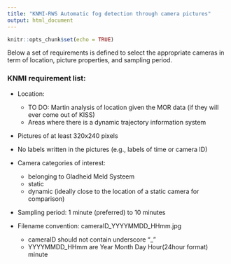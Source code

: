```yaml
---
title: "KNMI-RWS Automatic fog detection through camera pictures"
output: html_document
---
```


```r
knitr::opts_chunk$set(echo = TRUE)
```

Below a set of requirements is defined to select the appropriate cameras in term of location, picture properties, and sampling period.

### KNMI requirement list:

* Location:  
    + TO DO: Martin analysis of location given the MOR data (if they will ever come out of KISS)
    + Areas where there is a dynamic trajectory information system 

* Pictures of at least 320x240 pixels
* No labels written in the pictures (e.g., labels of time or camera ID)
* Camera categories of interest:
    + belonging to Gladheid Meld Systeem
    + static
    + dynamic (ideally close to the location of a static camera for comparison) 

* Sampling period: 1 minute (preferred) to 10 minutes

* Filename convention: cameraID_YYYYMMDD_HHmm.jpg  
    + cameraID should not contain underscore "_"  
    + YYYYMMDD_HHmm are Year Month Day Hour(24hour format) minute


